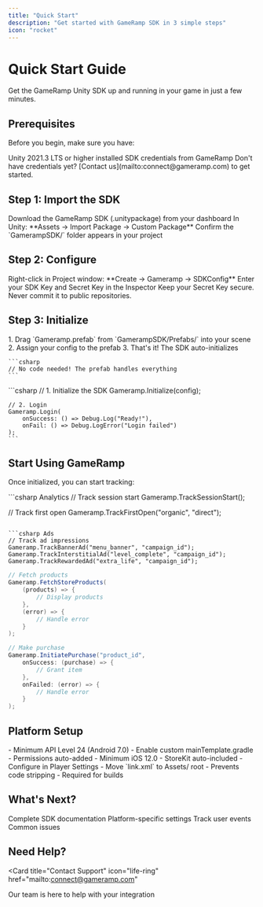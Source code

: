 ```yaml
---
title: "Quick Start"
description: "Get started with GameRamp SDK in 3 simple steps"
icon: "rocket"
---
```


# Quick Start Guide

Get the GameRamp Unity SDK up and running in your game in just a few minutes.

## Prerequisites

Before you begin, make sure you have:

<CardGroup cols={2}>
  <Card title="Unity 2021.3+" icon="unity">
    Unity 2021.3 LTS or higher installed
  </Card>
  <Card title="GameRamp Account" icon="user">
    SDK credentials from GameRamp
  </Card>
</CardGroup>

<Note>
  Don't have credentials yet? [Contact us](mailto:connect@gameramp.com) to get started.
</Note>

## Step 1: Import the SDK

<Steps>
  <Step title="Download Package">
    Download the GameRamp SDK (.unitypackage) from your dashboard
  </Step>
  <Step title="Import in Unity">
    In Unity: **Assets → Import Package → Custom Package**
  </Step>
  <Step title="Verify Installation">
    Confirm the `GamerampSDK/` folder appears in your project
  </Step>
</Steps>

## Step 2: Configure

<Steps>
  <Step title="Create Config">
    Right-click in Project window: **Create → Gameramp → SDKConfig**
  </Step>
  <Step title="Add Credentials">
    Enter your SDK Key and Secret Key in the Inspector
  </Step>
</Steps>

<Warning>
  Keep your Secret Key secure. Never commit it to public repositories.
</Warning>

## Step 3: Initialize

<Tabs>
  <Tab title="Using Prefab (Easiest)">
    1. Drag `Gameramp.prefab` from `GamerampSDK/Prefabs/` into your scene
    2. Assign your config to the prefab
    3. That's it! The SDK auto-initializes

    ```csharp
    // No code needed! The prefab handles everything
    ```
  </Tab>
  <Tab title="Manual Setup">
    ```csharp
    // 1. Initialize the SDK
    Gameramp.Initialize(config);

    // 2. Login
    Gameramp.Login(
        onSuccess: () => Debug.Log("Ready!"),
        onFail: () => Debug.LogError("Login failed")
    );
    ```
  </Tab>
</Tabs>

## Start Using GameRamp

Once initialized, you can start tracking:

<CodeGroup>
```csharp Analytics
// Track session start
Gameramp.TrackSessionStart();

// Track first open
Gameramp.TrackFirstOpen("organic", "direct");
```

```csharp Ads
// Track ad impressions
Gameramp.TrackBannerAd("menu_banner", "campaign_id");
Gameramp.TrackInterstitialAd("level_complete", "campaign_id");
Gameramp.TrackRewardedAd("extra_life", "campaign_id");
```

```csharp IAP
// Fetch products
Gameramp.FetchStoreProducts(
    (products) => {
        // Display products
    },
    (error) => {
        // Handle error
    }
);

// Make purchase
Gameramp.InitiatePurchase("product_id",
    onSuccess: (purchase) => {
        // Grant item
    },
    onFailed: (error) => {
        // Handle error
    }
);
```
</CodeGroup>

## Platform Setup

<Tabs>
  <Tab title="Android">
    - Minimum API Level 24 (Android 7.0)
    - Enable custom mainTemplate.gradle
    - Permissions auto-added
  </Tab>
  <Tab title="iOS">
    - Minimum iOS 12.0
    - StoreKit auto-included
    - Configure in Player Settings
  </Tab>
  <Tab title="IL2CPP">
    - Move `link.xml` to Assets/ root
    - Prevents code stripping
    - Required for builds
  </Tab>
</Tabs>

## What's Next?

<CardGroup cols={2}>
  <Card
    title="Unity SDK Guide"
    icon="book"
    href="/sdks/unity/introduction"
  >
    Complete SDK documentation
  </Card>
  <Card
    title="Configuration"
    icon="gear"
    href="/sdks/unity/configuration"
  >
    Platform-specific settings
  </Card>
  <Card
    title="Analytics"
    icon="chart-line"
    href="/sdks/unity/analytics"
  >
    Track user events
  </Card>
  <Card
    title="Troubleshooting"
    icon="wrench"
    href="/guides/troubleshooting"
  >
    Common issues
  </Card>
</CardGroup>

## Need Help?

<Card
  title="Contact Support"
  icon="life-ring"
  href="mailto:connect@gameramp.com"
>
  Our team is here to help with your integration
</Card>